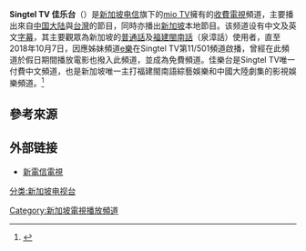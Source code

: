{{頻道資訊
| 頻道名稱         = Singtel TV 佳乐台
| 所屬國家         = {{SIN}}
| 總部所在         = {{SIN}}
| 播放地區         = {{SIN}}
| 開播日期         = 2011年8月29日
| 停播日期         =
| 頻道語言         = [[華語|華語]]、[[閩南語|閩南語]]（[[泉漳話|泉漳話]]）
| 頻道類別         = 
| 視頻格式         = [[高清电视|高畫質]] 16:9 [[1080i|1080i]]
| 收視率           = 
| 收視率調查時間   = 
| 收視率資料來源   = 
| 擁有者           = [[新加坡电信|新加坡电信]]
| 持股者           = 
| 前頻道名稱       = 
| 集團同類頻道         = [[e樂|e樂]]<br>[[娱乐频道_(新电信)|娱乐频道]]<br>[[CBO戏剧频道|CBO戏剧频道]]<br>[[美食健康频道|美食健康频道]]
| 被取代名稱       = 
| 重播服務頻道     = 
| 頻道官方網站     = www.singteltv.com.sg/channels-on-demand_channels_details.asp?ch=502
| 備註             = 
| 寬頻電視供應商01 = 新加坡[[新電信電視|Singtel TV]]
| 寬頻電視頻道數01 = 頻道502
|}}
'''Singtel TV 佳乐台'''（{{lang-en|Singtel TV Jia Le Channel}}）是[[新加坡电信|新加坡电信]]旗下的[[mio_TV|mio TV]]擁有的[[收費電視|收費電視]]頻道，主要播出來自[[中国大陆|中国大陆]]與[[台灣|台灣]]的節目，同時亦播出[[新加坡|新加坡]]本地節目。该频道设有中文及英文[[字幕|字幕]]，其主要觀眾為新加坡的[[普通話|普通話]]及[[泉漳話|福建閩南話]]（泉漳話）使用者，直至2018年10月7日，因應姊妹頻道[[e樂|e樂]]在Singtel TV第11/501頻道啟播，曾經在此頻道於假日期間播放電影也撥入此頻道，並成為免費頻道。佳樂台是Singtel TV唯一付費中文頻道，也是新加坡唯一主打福建閩南語綜藝娛樂和中國大陸劇集的影視娛樂頻道。<ref>{{cite web|url=http://webcache.googleusercontent.com/search?q=cache:WjdId2Ql5u4J:info.singtel.com/about-us/news-releases/mio-tv-launches-jia-le-channel+&cd=7&hl=zh-TW&ct=clnk&gl=tw&client=safari|title=mio TV launches Jia Le Channel|publisher=Singtel|date=2011-08-23|location=新加坡|language=en|quote=First channel to bring you Taiwanese dramas and variety shows in its original Hokkien language}}{{Dead link|date=2018年11月 |bot=InternetArchiveBot |fix-attempted=yes }}</ref>

==參考來源==
{{reflist}}

==外部链接==
*[https://www.singtel.com/personal/products-services/tv 新電信電視] {{Wayback|url=https://www.singtel.com/personal/products-services/tv |date=20220221105829 }}

{{新加坡电视台}}
[[分类:新加坡电视台|分类:新加坡电视台]]
[[Category:新加坡電視播放頻道|Category:新加坡電視播放頻道]]
